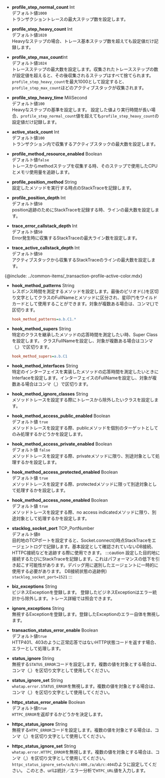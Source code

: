 -   **profile_step_normal_count** <span class='type'>Int</span><br/>
      デフォルト値`1000`<br/>
      トランザクショントレースの最大ステップ数を設定します。

-   **profile_step_heavy_count** <span class='type'>Int</span><br/>
      デフォルト値`1020`<br/>
      Heavyなステップの場合、トレース基本ステップ数を超えても設定値だけ記録します。

-   **profile_step_max_count**<span class='type'>Int</span><br/>
      デフォルト値`1024`<br/>
      トレースステップの最大数を設定します。収集されたトレースステップの数が設定値を超えると、その後収集されるステップはすべて捨てられます。`profile_step_heavy_count`を最大1000として設定すると、`profile_step_max_count`ほどのアクティブスタックが収集されます。

-   **profile_step_heavy_time** <span class='type'>MiliSecond</span><br/>
      デフォルト値`100`<br/>
      Heavyなステップの基準を設定します。 設定した値より実行時間が長い場合、`profile_step_normal_count`値を超えても`profile_step_heavy_count`の設定値だけ記録します。

-   **active_stack_count** <span class='type'>Int</span><br/>
      デフォルト値`100`<br/>
      トランザクション内で収集するアクティブスタックの最大数を設定します。

-   **profile_method_resource_enabled** <span class='type'>Boolean</span><br/>
      デフォルト値`false`<br/>
      トレースからmethodステップを収集する時、そのステップで使用したCPUとメモリ使用量を追跡します。

-   **profile_position_method** <span class='type'>String</span><br/>
      設定したメソッドを実行する時点のStackTraceを記録します。

-   **profile_position_depth** <span class='type'>Int</span><br/>
      デフォルト値`50`<br/>
      position追跡のためにStackTraceを記録する時、ラインの最大数を設定します。

-   **trace_error_callstack_depth** <span class='type'>Int</span><br/>
      デフォルト値`50`<br/>
      Error発生時に収集するStackTraceの最大ライン数を設定します。

-   **trace_active_callstack_depth** <span class='type'>Int</span><br/>
      デフォルト値`50`<br/>
      アクティブスタックから収集するStackTraceのラインの最大数を設定します。

{@include: ../common-items/_transaction-profile-active-color.mdx}

-   **hook_method_patterns** <span class='type'>String</span><br/>
      レスポンス時間を測定するメソッドを設定します。最後のピリオド(.)を区切り文字としてクラスのFullNameとメソッドに区分され、星印(\*)をワイルドカードとして使用することができます。対象が複数ある場合は、コンマ(,)で区切ります。

    ```ini title='예시'
    hook_method_patterns=a.b.C1.*
    ```

-   **hook_method_supers** <span class='type'>String</span><br/>
      特定のクラスを継承したメソッドの応答時間を測定したい時、Super Classを設定します。 クラスFullNameを設定し、対象が複数ある場合はコンマ（,）で区切ります。

    ```ini title='예시'
    hook_method_supers=a.b.C1
    ```

-   **hook_method_interfaces** <span class='type'>String</span><br/>
    特定のインターフェイスを実装したメソッドの応答時間を測定したいときにInterfaceを設定します。インターフェイスのFullNameを設定し、対象が複数ある場合はコンマ（,）で区切ります。

-   **hook_method_ignore_classes** <span class='type'>String</span><br/>
    メソッドトレースを設定する際にトレースから除外したいクラスを設定します。

-   **hook_method_access_public_enabled** <span class='type'>Boolean</span><br/>
    デフォルト値 `true`<br/>メソッドトレースを設定する際、publicメソッドを個別のターゲットとしてのみ処理するかどうかを設定します。

-   **hook_method_access_private_enabled** <span class='type'>Boolean</span><br/>
    デフォルト値 `false`<br/>メソッドトレースを設定する際、privateメソッドに限り、別途対象として処理するかを設定します。

-   **hook_method_access_protected_enabled** <span class='type'>Boolean</span><br/>
    デフォルト値 `true`<br/>メソッドトレースを設定する際、protectedメソッドに限って別途対象として処理するかを設定します。

-   **hook_method_access_none_enabled** <span class='type'>Boolean</span><br/>
    デフォルト値 `true`<br/>メソッドトレースを設定する際、no access indicatedメソッドに限り、別途対象として処理するかを設定します。

-   **stacklog_socket_port** <span class='type'>TCP_PortNumber</span><br/>
        デフォルト値`0`<br/>
        目的地のTCPポートを設定すると、Socket.connect()時点StackTraceをエージェントログで記録します。基本設定として確認されていないDB接続、HTTPC接続などを追跡する際に使用できます。
    :::caution
    設定した目的地に接続するたびにStackTraceを記録します。これはパフォーマンスの低下を引き起こす可能性があります。デバッグ用に選別したエージェントに一時的に使用する必要があります。
    DB接続状態の追跡例）`stacklog_socket_port=1521`
    :::

-   **biz_exceptions** <span class='type'>String</span><br/>
    ビジネスExceptionを登録します。 登録したビジネスExceptionはエラー統計から除外します。トレース詳細では照会できます。

-   **ignore_exceptions** <span class='type'>String</span><br/>
    無視するExceptionを登録します。登録したExceptionのエラー自体を無視します。

-   **transaction_status_error_enable** <span class='type'>Boolean</span><br/>
      デフォルト値`true`<br/>
      HTTP401、403のように正常応答ではないHTTP状態コードを返すす場合、エラーとして処理します。

-   **status_ignore** <span class='type'>String</span><br/>
      無視する`STATUS_ERROR`コードを設定します。複数の値を対象とする場合は、コンマ（,）を区切り文字として使用してください。

-   **status_ignore_set** <span class='type'>String</span><br/>
      `whatap.error.STATUS_ERROR`を無視します。複数の値を対象とする場合は、コンマ（,）を区切り文字として使用してください。

-   **httpc_status_error_enable** <span class='type'>Boolean</span><br/>
      デフォルト値`true`<br/>
      `HTTPC_ERROR`を返却するかどうかを決定します。

-   **httpc_status_ignore** <span class='type'>String</span><br/>
      無視する`HTPC_ERROR`コードを設定します。複数の値を対象とする場合は、コンマ（,）を区切り文字として使用してください。

-   **httpc_status_ignore_set** <span class='type'>String</span><br/>
      `whatap.error.HTTPC_ERROR`を無視します。複数の値を対象とする場合は、コンマ（,）を区切り文字として使用してください。<br/>
      `httpc_status_ignore_set=/a/b/c:400,/a/ab/c:404`のように設定してください。 このとき、urlは統計／エラー分析で`HTPC_URL`値を入力します。
